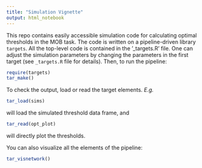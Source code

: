```yaml
---
title: "Simulation Vignette"
output: html_notebook
---
```


This repo contains easily accessible simulation code for calculating optimal thresholds in the MOB task. The code is written on a pipeline-driven library `targets`. All the top-level code is contained in the '_targets.R' file. One can adjust the simulation parameters by changing the parameters in the first target (see `_targets.R` file for details). Then, to run the pipeline:

```r
require(targets)
tar_make()
```

To check the output, load or read the target elements. *E.g.*
```r
tar_load(sims)
```
will load the simulated threshold data frame, and
```r
tar_read(opt_plot)
```
will directly plot the thresholds.

You can also visualize all the elements of the pipeline:
```r
tar_visnetwork()
```

